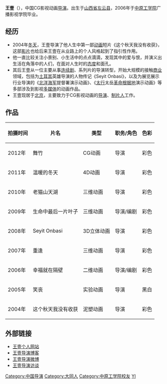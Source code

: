 {{藝人
|姓名 = 王壹

|類型 = 导演
|别名 = 
|外文名 = 
|外文 =  
|羅馬拼音 = 
|英文名 = Wang Yi
|暱稱 = 壹导
|其他藝名 = 
|國籍 = {{PRC}}
|民族 = 汉
|籍貫 = [[山西省|山西省]][[左云县|左云县]]
|出生日期 = {{birth_date_and_age|1984|10|29}}
|出生地點 = {{CHN}}[[山西省|山西省]][[左云县|左云县]]
|逝世日期 = 
|逝世地點 = 
|職業 = CG影视动画导演
|語言 = [[普通话|普通话]]
|三圍 = 
|教育程度 = [[中原工学院|中原工学院]]
|宗教信仰 =
|配偶 = 
|兒女 = 
|父母 = 
|音樂類型 = 
|演奏樂器 = 
|出道地點 = 
|出道作 = 
|出道日期 = 
|代表作 = 
|活躍年代 = 
|唱片公司 = 
|經紀公司 =
|網站 =
|相關團體 = 
|獎項 = 
|IMDb = 
|現任成員 = 
|過往成員 = 
|音樂專輯 = 
|電影 = 
|電視節目 =
|舞台劇 = 
|書籍 = 
}}
'''王壹'''（{{bd|1984年|10月29日|catIdx=Wang Yi}}），中国CG影视动画[[导演|导演]]。出生于[[山西省|山西省]][[左云县|左云县]]，2006年于[[中原工学院|中原工学院]]广播影视学院毕业。

== 经历 ==
*2004年[[冬天|冬天]]，王壹导演了他人生中第一部[[动画|动画]]短片《这个秋天我没有收获》，这部[[视频|影片]]也给后来王壹在从业路上的个人风格起到了指引性作用。
*他一直比较关注小景别、小生活中的点点滴滴，发现其中的爱与恨，并演义出生活在角落中的人们，在面对人生时的[[态度|态度]]和面孔。
*其后王壹从一位主要从事[[连续剧|连续剧]]、系列片的导演转型，开始大规模的接触[[商业|商业]]领域，包括为[[土耳其|土耳其]]英雄导演的人物传记《Seyit Onbasi》，以及为展览展示行业导演的《[[北洋海军|北洋海军]]提督署演示动画》、《[[太行|太行]]太岳[[革命根据地|革命根据地]]演示动画》等多部涉及到影视[[多媒体|多媒体]]的动画作品。
*王壹现居于[[北京|北京]]，主要致力于CG影视动画的[[导演|导演]]、[[制片人|制片人]]工作。

== 作品 ==
{| class="wikitable"
|-
! '''拍摄时间'''  !! '''片名''' !! '''类型''' !! '''职务/角色''' !! '''色彩'''
|-
| 2012年 || 舞竹 || CG动画 || 导演 || 彩色
|-
| 2011年 || 温暖的冬天 || 4D动画 || 导演 || 彩色
|-
| 2010年 || 老猫山天湖 || 三维动画 || 导演 || 彩色
|-
| 2009年 || 生命中最后一片叶子 || 三维动画 || 导演/编剧 || 彩色
|-
| 2008年 || Seyit Onbasi || 3D立体动画 || 导演 || 彩色
|-
| 2007年 || 重逢 || 三维动画 || 导演 || 彩色
|-
| 2006年 || 幸福就在隔壁 || 二维动画 || 导演/编剧 || 彩色
|-
| 2005年 || 笑丧 || 实验动画 || 导演 || 黑白
|-
| 2004年 || 这个秋天我没有收获 || 泥塑动画 || 导演 || 彩色
|}

== 外部链接 ==
* [http://www.sanjitang.com 王壹个人网站] {{Wayback|url=http://www.sanjitang.com/ |date=20190902080901 }}
* [https://web.archive.org/web/20180322150016/http://beifangshanji.blog.163.com/ 王壹导演博客]
* [http://t.sina.com.cn/wangyidaoyan 王壹导演微博]
* [http://blog.sina.com.cn/s/blog_5035c2f9010085aj.html 王壹导演访谈]
[[Category:中国导演|Category:中国导演]]
[[Category:大同人|Category:大同人]]
[[Category:中原工学院校友|Category:中原工学院校友]]
[[Category:王姓|YI]]